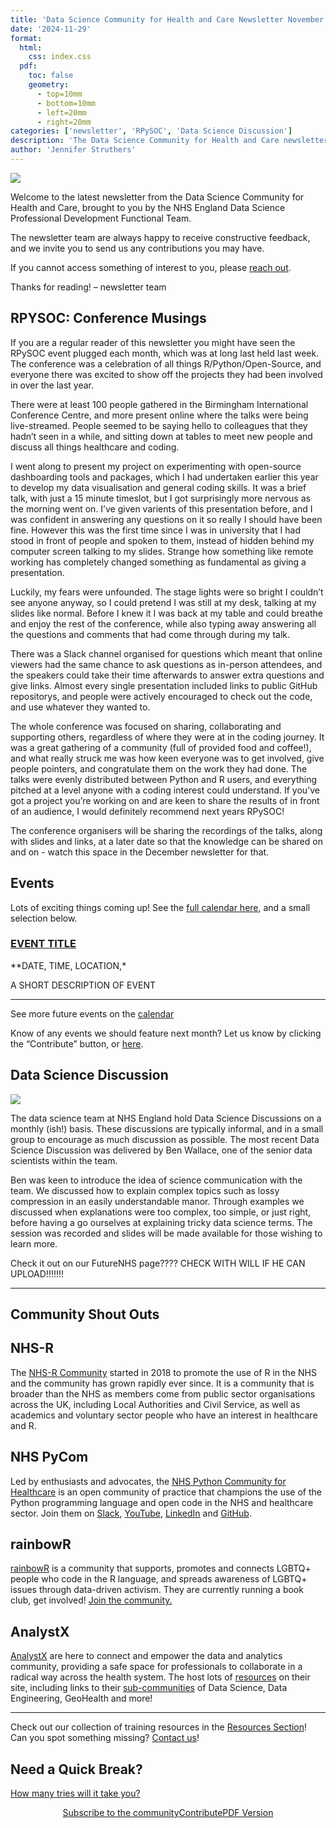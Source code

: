 ```yaml
---
title: 'Data Science Community for Health and Care Newsletter November 2024'
date: '2024-11-29'
format:
  html:
    css: index.css
  pdf:
    toc: false
    geometry: 
      - top=10mm
      - bottom=10mm
      - left=20mm
      - right=20mm
categories: ['newsletter', 'RPySOC', 'Data Science Discussion']
description: 'The Data Science Community for Health and Care newsletter for November 2024'
author: 'Jennifer Struthers'
---
```


![](../../images/banner_nov.png)

Welcome to the latest newsletter from the Data Science Community for Health and Care, brought to you by the NHS England Data Science Professional Development Functional Team. 

The newsletter team are always happy to receive constructive feedback, and we invite you to send us any contributions you may have. 

If you cannot access something of interest to you, please [reach out](https://github.com/nhsengland/datascience-pd-newsletter/issues/new){target="_blank"}. 

Thanks for reading! – newsletter team 

<div class="section-heading">
# RPYSOC: Conference Musings
</div>

If you are a regular reader of this newsletter you might have seen the RPySOC event plugged each month, which was at long last held last week. The conference was a celebration of all things R/Python/Open-Source, and everyone there was excited to show off the projects they had been involved in over the last year.

There were at least 100 people gathered in the Birmingham International Conference Centre, and more present online where the talks were being live-streamed. People seemed to be saying hello to colleagues that they hadn't seen in a while, and sitting down at tables to meet new people and discuss all things healthcare and coding.

I went along to present my project on experimenting with open-source dashboarding tools and packages, which I had undertaken earlier this year to develop my data visualisation and general coding skills. It was a brief talk, with just a 15 minute timeslot, but I got surprisingly more nervous as the morning went on. I've given varients of this presentation before, and I was confident in answering any questions on it so really I should have been fine. However this was the first time since I was in university that I had stood in front of people and spoken to them, instead of hidden behind my computer screen talking to my slides. Strange how something like remote working has completely changed something as fundamental as giving a presentation. 

Luckily, my fears were unfounded. The stage lights were so bright I couldn't see anyone anyway, so I could pretend I was still at my desk, talking at my slides like normal. Before I knew it I was back at my table and could breathe and enjoy the rest of the conference, while also typing away answering all the questions and comments that had come through during my talk.

There was a Slack channel organised for questions which meant that online viewers had the same chance to ask questions as in-person attendees, and the speakers could take their time afterwards to answer extra questions and give links. Almost every single presentation included links to public GitHub repositorys, and people were actively encouraged to check out the code, and use whatever they wanted to. 

The whole conference was focused on sharing, collaborating and supporting others, regardless of where they were at in the coding journey. It was a great gathering of a community (full of provided food and coffee!), and what really struck me was how keen everyone was to get involved, give people pointers, and congratulate them on the work they had done. The talks were evenly distributed between Python and R users, and everything pitched at a level anyone with a coding interest could understand. If you've got a project you're working on and are keen to share the results of in front of an audience, I would definitely recommend next years RPySOC!


The conference organisers will be sharing the recordings of the talks, along with slides and links, at a later date so that the knowledge can be shared on and on - watch this space in the December newsletter for that. 

<div class="section-heading">
# Events
</div>
Lots of exciting things coming up! See the [full calendar here](https://future.nhs.uk/DataAnalytics/view?objectID=861745){target="_blank"}, and a small selection below.



### [EVENT TITLE](event link){target="_blank"}
**DATE, TIME, LOCATION,*

A SHORT DESCRIPTION OF EVENT 

___

See more future events on the [calendar](https://future.nhs.uk/DataAnalytics/view?objectID=861745){target="_blank"}

Know of any events we should feature next month? Let us know by clicking the "Contribute" button, or [here](https://github.com/nhsengland/datascience-pd-newsletter/issues/new?assignees=&labels=&projects=&template=suggest-some-newsletter-content-.md&title=){target="_blank"}.

<div class="section-heading">
# Data Science Discussion 
</div>

![](sci_comm.png)

The data science team at NHS England hold Data Science Discussions on a monthly (ish!) basis. These discussions are typically informal, and in a small group to encourage as much discussion as possible. The most recent Data Science Discussion was delivered by Ben Wallace, one of the senior data scientists within the  team. 

Ben was keen to introduce the idea of science communication with the team. We discussed how to explain complex topics such as lossy compression in an easily understandable manor. Through examples we discussed when explanations were too complex, too simple, or just right, before having a go ourselves at explaining tricky data science terms. The session was recorded and slides will be made available for those wishing to learn more.

Check it out on our FutureNHS page???? CHECK WITH WILL IF HE CAN UPLOAD!!!!!!!

___


<div class="section-heading">
# Community Shout Outs
</div>

## NHS-R
The [NHS-R Community](https://nhsrcommunity.com/){target="_blank"} started in 2018 to promote the use of R in the NHS and the community has grown rapidly ever since. It is a community that is broader than the NHS as members come from public sector organisations across the UK, including Local Authorities and Civil Service, as well as academics and voluntary sector people who have an interest in healthcare and R.

## NHS PyCom
Led by enthusiasts and advocates, the [NHS Python Community for Healthcare](https://nhs-pycom.net/){target="_blank"} is an open community of practice that champions the use of the Python programming language and open code in the NHS and healthcare sector. Join them on [Slack](https://join.slack.com/t/nhs-pycom/shared_invite/zt-z6h1hszo-3_w68FdalVM2EATVVdgCuw){target="_blank"}, [YouTube](https://www.youtube.com/channel/UC_jacmsGNZQR5BPP7h0EtXw/video), [LinkedIn](https://www.linkedin.com/company/nhs-python-community/posts/){target="_blank"} and [GitHub](https://github.com/nhs-pycom){target="_blank"}.

## rainbowR
[rainbowR](https://rainbowr.org/){target="_blank"} is a community that supports, promotes and connects LGBTQ+ people who code in the R language, and spreads awareness of LGBTQ+ issues through data-driven activism. They are currently running a book club, get involved! [Join the community.](https://docs.google.com/forms/d/1y7SOWE3IW-fpR_5Cd4mK-CMUpFZ-hvhY4cTj34JqTVE/viewform?edit_requested=true){target="_blank"}

## AnalystX
[AnalystX](https://analystx.uk/){target="_blank"} are here to connect and empower the data and analytics community, providing a safe space for professionals to collaborate in a radical way across the health system. The host lots of [resources](https://analystx.uk/resources){target="_blank"} on their site, including links to their [sub-communities](https://communities.analystx.uk/){target="_blank"} of Data Science, Data Engineering, GeoHealth and more!

___

Check out our collection of training resources in the [Resources Section](https://future.nhs.uk/DataAnalytics/view?objectID=861745){target="_blank"}! Can you spot something missing? [Contact us](mailto:datascience@nhs.net)!

<div class="section-heading">
# Need a Quick Break?
</div>

[How many tries will it take you?](https://mywordle.strivemath.com/?word=pfrly){target="_blank"}



<div style="text-align: center;">

[Subscribe to the community](https://forms.office.com/pages/responsepage.aspx?id=slTDN7CF9UeyIge0jXdO48pr_29hyJFKpCZ7SYYvjeFUNUVPMUk0STlDRlJMNklIWEI3V0NZVTZXVS4u&route=shorturl){.btn-action-primary .btn-action .btn .btn-success .btn-lg role="button"}[Contribute](https://github.com/nhsengland/datascience-pd-newsletter/issues/new?assignees=&labels=&projects=&template=suggest-some-newsletter-content-.md&title=){.btn-action-primary .btn-action .btn .btn-info .btn-lg role="button" target="_blank"}[PDF Version](./newsletter.pdf){.btn-action-primary .btn-action .btn .btn-info .btn-lg role="button" target="_blank"}
</div>

